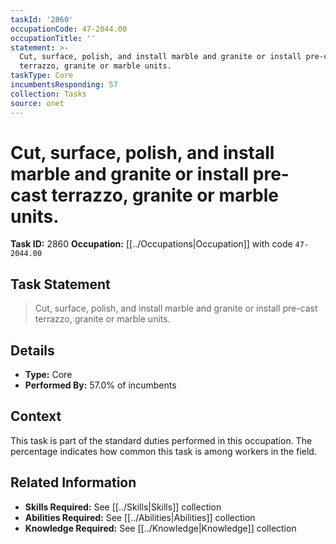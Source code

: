 ```yaml
---
taskId: '2860'
occupationCode: 47-2044.00
occupationTitle: ''
statement: >-
  Cut, surface, polish, and install marble and granite or install pre-cast
  terrazzo, granite or marble units.
taskType: Core
incumbentsResponding: 57
collection: Tasks
source: onet
---
```

# Cut, surface, polish, and install marble and granite or install pre-cast terrazzo, granite or marble units.

**Task ID:** 2860
**Occupation:** [[../Occupations|Occupation]] with code `47-2044.00`

## Task Statement

> Cut, surface, polish, and install marble and granite or install pre-cast terrazzo, granite or marble units.

## Details

- **Type:** Core
- **Performed By:** 57.0% of incumbents

## Context

This task is part of the standard duties performed in this occupation. The percentage indicates how common this task is among workers in the field.

## Related Information

- **Skills Required:** See [[../Skills|Skills]] collection
- **Abilities Required:** See [[../Abilities|Abilities]] collection
- **Knowledge Required:** See [[../Knowledge|Knowledge]] collection
